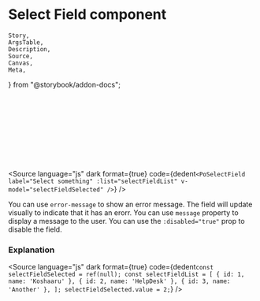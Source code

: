 # Select Field component

	Story,
	ArgsTable,
	Description,
	Source,
	Canvas,
	Meta,
} from "@storybook/addon-docs";



<Meta title="Form/Select Field" component={PoSelectField} />

<Description of={PoSelectField} />

<Canvas withToolbar>
	<div class="po-grid po-grid-cols-2 po-gap-5 po-bg-white po-p-5 po-rounded-md po-shadow-md">
		<Story inline={true} id="form-select-field--select-field" />
		<br />
		<br />
		<br />
		<br />
		<br />
		<br />
		<br />
		&nbsp;
	</div>
</Canvas>

<Source
	language="js"
	dark
	format={true}
	code={dedent`
    <PoSelectField
        label="Select something"
        :list="selectFieldList"
        v-model="selectFieldSelected"
    />
  `}
/>

You can use `error-message` to show an error message. The field will update visually to indicate that it has an erorr. You can use `message` property to display a message to the user.
You can use the `:disabled="true"` prop to disable the field.

### Explanation

<ArgsTable of={PoSelectField} />

<Source
	language="js"
	dark
	format={true}
	code={dedent`
    const selectFieldSelected = ref(null);
    const selectFieldList = [
        { id: 1, name: 'Koshaaru' },
        { id: 2, name: 'HelpDesk' },
        { id: 3, name: 'Another' },
    ];
    selectFieldSelected.value = 2;
  `}
/>
